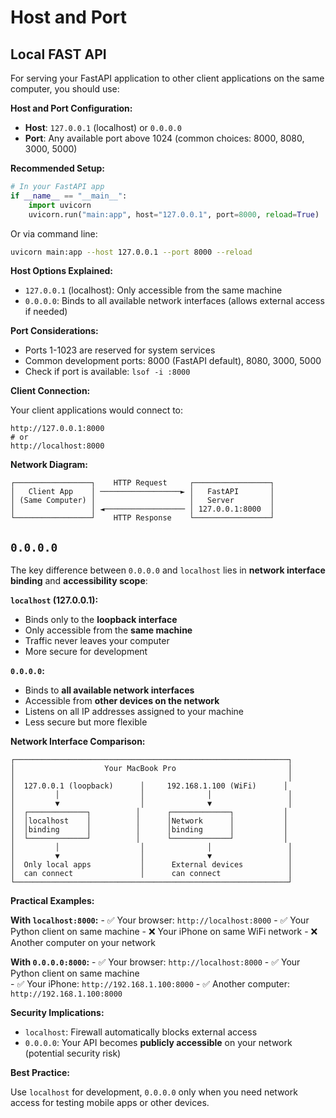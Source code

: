 # Host and Port

## Local FAST API

For serving your FastAPI application to other client applications on the same computer, you should use:

**Host and Port Configuration:**

- **Host**: `127.0.0.1` (localhost) or `0.0.0.0`
- **Port**: Any available port above 1024 (common choices: 8000, 8080, 3000, 5000)

**Recommended Setup:**

```python
# In your FastAPI app
if __name__ == "__main__":
    import uvicorn
    uvicorn.run("main:app", host="127.0.0.1", port=8000, reload=True)
```

Or via command line:

```bash
uvicorn main:app --host 127.0.0.1 --port 8000 --reload
```

**Host Options Explained:**

- `127.0.0.1` (localhost): Only accessible from the same machine
- `0.0.0.0`: Binds to all available network interfaces (allows external access if needed)

**Port Considerations:**

- Ports 1-1023 are reserved for system services
- Common development ports: 8000 (FastAPI default), 8080, 3000, 5000
- Check if port is available: `lsof -i :8000`

**Client Connection:**

Your client applications would connect to:
```
http://127.0.0.1:8000
# or
http://localhost:8000
```

**Network Diagram:**
```
┌─────────────────┐    HTTP Request     ┌─────────────────┐
│   Client App    │ ──────────────────► │   FastAPI       │
│ (Same Computer) │                     │   Server        │
│                 │ ◄────────────────── │ 127.0.0.1:8000  │
└─────────────────┘    HTTP Response    └─────────────────┘
```

## `0.0.0.0`


The key difference between `0.0.0.0` and `localhost` lies in **network interface binding** and **accessibility scope**:

**`localhost` (127.0.0.1):**

- Binds only to the **loopback interface**
- Only accessible from the **same machine**
- Traffic never leaves your computer
- More secure for development

**`0.0.0.0`:**

- Binds to **all available network interfaces**
- Accessible from **other devices on the network**
- Listens on all IP addresses assigned to your machine
- Less secure but more flexible

**Network Interface Comparison:**

```
┌─────────────────────────────────────────────────────────────┐
│                    Your MacBook Pro                         │
│                                                             │
│  127.0.0.1 (loopback)      │     192.168.1.100 (WiFi)      │
│         │                  │              │                 │
│         ▼                  │              ▼                 │
│  ┌─────────────┐          │      ┌─────────────┐           │
│  │localhost    │          │      │Network      │           │
│  │binding      │          │      │binding      │           │
│  └─────────────┘          │      └─────────────┘           │
│         │                  │              │                 │
│         ▼                  │              ▼                 │
│  Only local apps           │      External devices          │
│  can connect               │      can connect               │
└─────────────────────────────────────────────────────────────┘
```

**Practical Examples:**

**With `localhost:8000`:**
- ✅ Your browser: `http://localhost:8000`
- ✅ Your Python client on same machine
- ❌ Your iPhone on same WiFi network
- ❌ Another computer on your network

**With `0.0.0.0:8000`:**
- ✅ Your browser: `http://localhost:8000`
- ✅ Your Python client on same machine  
- ✅ Your iPhone: `http://192.168.1.100:8000`
- ✅ Another computer: `http://192.168.1.100:8000`

**Security Implications:**

- `localhost`: Firewall automatically blocks external access
- `0.0.0.0`: Your API becomes **publicly accessible** on your network (potential security risk)

**Best Practice:**

Use `localhost` for development, `0.0.0.0` only when you need network access for testing mobile apps or other devices.